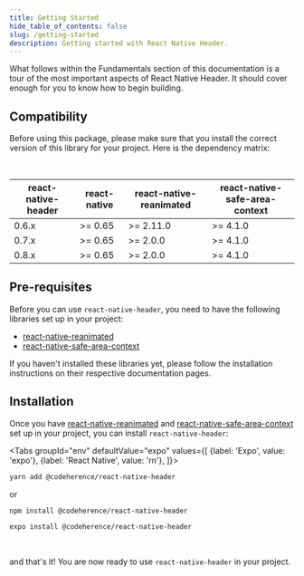 ```yaml
---
title: Getting Started
hide_table_of_contents: false
slug: /getting-started
description: Getting started with React Native Header.
---
```



What follows within the Fundamentals section of this documentation is a tour of the most important aspects of React Native Header. It should cover enough for you to know how to begin building.

## Compatibility

Before using this package, please make sure that you install the correct version of this library for your project. Here is the dependency matrix:

<br />

| react-native-header | react-native | react-native-reanimated | react-native-safe-area-context |
| ------------------- | ------------ | ----------------------- | ------------------------------ |
| 0.6.x               | >= 0.65      | >= 2.11.0               | >= 4.1.0                       |
| 0.7.x               | >= 0.65      | >= 2.0.0                | >= 4.1.0                       |
| 0.8.x               | >= 0.65      | >= 2.0.0                | >= 4.1.0                       |

## Pre-requisites

Before you can use `react-native-header`, you need to have the following libraries set up in your project:

- [react-native-reanimated](https://github.com/software-mansion/react-native-reanimated)
- [react-native-safe-area-context](https://github.com/th3rdwave/react-native-safe-area-context)

If you haven't installed these libraries yet, please follow the installation instructions on their respective documentation pages.

## Installation

Once you have [react-native-reanimated](https://github.com/software-mansion/react-native-reanimated) and [react-native-safe-area-context](https://github.com/th3rdwave/react-native-safe-area-context) set up in your project, you can install `react-native-header`:

<Tabs
  groupId="env"
  defaultValue="expo"
  values={[
    {label: 'Expo', value: 'expo'},
    {label: 'React Native', value: 'rn'},
  ]}>
<TabItem value="rn">

```bash
yarn add @codeherence/react-native-header
```

or

```bash
npm install @codeherence/react-native-header
```

</TabItem>
<TabItem value="expo">

```bash
expo install @codeherence/react-native-header
```

</TabItem>
</Tabs>

<br />

and that's it! You are now ready to use `react-native-header` in your project.
